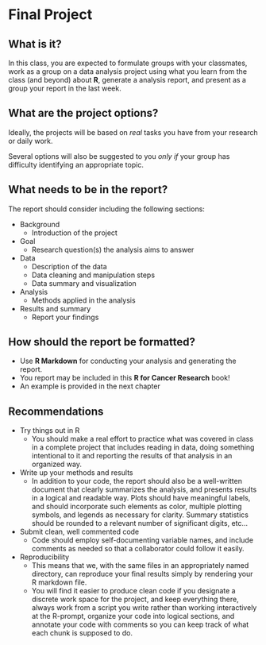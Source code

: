 # Final Project


## What is it?

In this class, you are expected to formulate groups with your classmates,
work as a group on a data analysis project using what you learn from the
class (and beyond) about **R**, generate a analysis report, and present as a
group your report in the last week.


## What are the project options?

Ideally, the projects will be based on *real* tasks you have from your
research or daily work.

Several options will also be suggested to you *only if* your group has
difficulty identifying an appropriate topic.


## What needs to be in the report?

The report should consider including the following sections:

-   Background
    -   Introduction of the project
-   Goal
    -   Research question(s) the analysis aims to answer
-   Data
    -   Description of the data
    -   Data cleaning and manipulation steps
    -   Data summary and visualization
-   Analysis
    -   Methods applied in the analysis
-   Results and summary
    -   Report your findings


## How should the report be formatted?

-   Use **R Markdown** for conducting your analysis and generating the report.
-   You report may be included in this **R for Cancer Research** book!
-   An example is provided in the next chapter


## Recommendations

-   Try things out in R
    -   You should make a real effort to practice what was covered in class
        in a complete project that includes reading in data, doing something
        intentional to it and reporting the results of that analysis in an
        organized way.
-   Write up your methods and results
    -   In addition to your code, the report should also be a well-written document
        that clearly summarizes the analysis, and presents results in a
        logical and readable way. Plots should have meaningful labels, and
        should incorporate such elements as color, multiple plotting symbols,
        and legends as necessary for clarity. Summary statistics should be
        rounded to a relevant number of significant digits, etc&#x2026;
-   Submit clean, well commented code
    -   Code should employ self-documenting
        variable names, and include comments as needed so that a collaborator
        could follow it easily.
-   Reproducibility
    -   This means that we, with the same files in an appropriately named
        directory, can reproduce your final results simply by rendering your
        R markdown file.
    -   You will find it easier to produce clean code if you designate a
        discrete work space for the project, and keep everything there,
        always work from a script you write rather than working interactively
        at the R-prompt, organize your code into logical sections, and
        annotate your code with comments so you can keep track of what each
        chunk is supposed to do.
